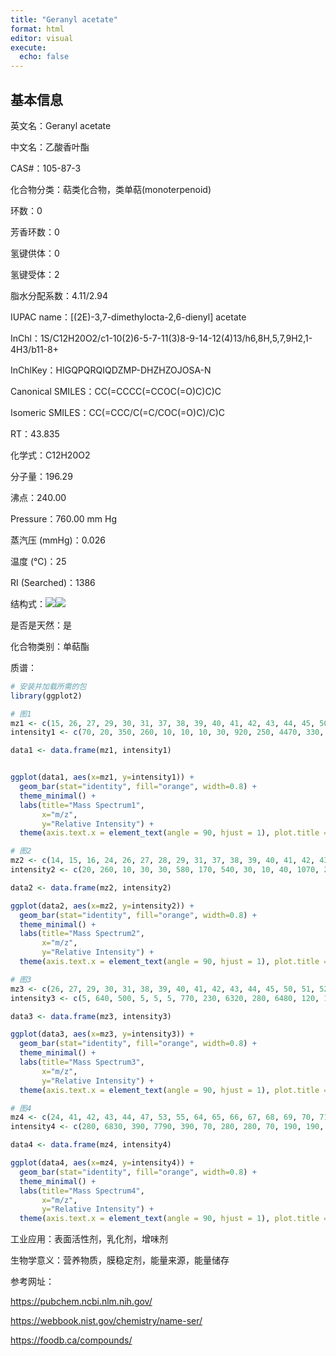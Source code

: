 ```yaml
---
title: "Geranyl acetate"
format: html
editor: visual
execute: 
  echo: false
---
```


## 基本信息

英文名：Geranyl acetate

中文名：乙酸香叶酯

CAS#：105-87-3

化合物分类：萜类化合物，类单萜(monoterpenoid)

环数：0

芳香环数：0

氢键供体：0

氢键受体：2

脂水分配系数：4.11/2.94

IUPAC name：\[(2E)-3,7-dimethylocta-2,6-dienyl\] acetate

InChl：1S/C12H20O2/c1-10(2)6-5-7-11(3)8-9-14-12(4)13/h6,8H,5,7,9H2,1-4H3/b11-8+

InChlKey：HIGQPQRQIQDZMP-DHZHZOJOSA-N

Canonical SMILES：CC(=CCCC(=CCOC(=O)C)C)C

Isomeric SMILES：CC(=CCC/C(=C/COC(=O)C)/C)C

RT：43.835

化学式：C12H20O2

分子量：196.29

沸点：240.00

Pressure：760.00 mm Hg

蒸汽压 (mmHg)：0.026

温度 (℃)：25

RI (Searched)：1386

结构式：![](images/Geranyl acetate-1.png)![](images/Geranyl acetate-2.png)

是否是天然：是

化合物类别：单萜酯

质谱：

```r
# 安装并加载所需的包
library(ggplot2)

# 图1
mz1 <- c(15, 26, 27, 29, 30, 31, 37, 38, 39, 40, 41, 42, 43, 44, 45, 50, 51, 52, 53, 54, 55, 56, 57, 58, 59, 60, 61, 62, 63, 64, 65, 66, 67, 68, 69, 70, 71, 72, 73, 77, 78, 79, 80, 81, 82, 83, 84, 85, 86, 87, 89, 91, 92, 93, 94, 95, 96, 97, 98, 99, 101, 102, 103, 104, 105, 106, 107, 108, 109, 110, 111, 112, 113, 114, 115, 117, 119, 121, 122, 123, 124, 125, 126, 127, 128, 135, 136, 137, 138, 139, 140, 153, 154, 155, 196)
intensity1 <- c(70, 20, 350, 260, 10, 10, 10, 30, 920, 250, 4470, 330, 4470, 120, 40, 60, 200, 120, 1040, 140, 450, 90, 100, 10, 20, 10, 40, 10, 50, 10, 300, 120, 1760, 3910, 9999, 590, 110, 20, 10, 350, 70, 470, 1220, 630, 110, 150, 340, 780, 150, 10, 10, 390, 630, 2650, 560, 240, 30, 60, 40, 20, 60, 10, 30, 10, 170, 50, 550, 180, 130, 30, 60, 20, 10, 10, 10, 10, 70, 1860, 200, 290, 30, 10, 30, 170, 20, 30, 1510, 240, 50, 50, 10, 30, 170, 20, 10)

data1 <- data.frame(mz1, intensity1)


ggplot(data1, aes(x=mz1, y=intensity1)) +
  geom_bar(stat="identity", fill="orange", width=0.8) + 
  theme_minimal() + 
  labs(title="Mass Spectrum1",
       x="m/z",
       y="Relative Intensity") + 
  theme(axis.text.x = element_text(angle = 90, hjust = 1), plot.title = element_text(hjust = 0.5))  

# 图2
mz2 <- c(14, 15, 16, 24, 26, 27, 28, 29, 31, 37, 38, 39, 40, 41, 42, 43, 44, 45, 50, 51, 52, 53, 54, 55, 56, 57, 59, 61, 62, 63, 64, 65, 66, 67, 68, 69, 70, 71, 72, 73, 74, 75, 76, 77, 78, 79, 80, 81, 82, 83, 84, 85, 86, 89, 90, 91, 92, 93, 94, 95, 96, 97, 98, 99, 101, 103, 104, 105, 106, 107, 108, 109, 110, 111, 112, 113, 114, 115, 116, 117, 119, 120, 121, 122, 123, 124, 126, 127, 128, 129, 134, 135, 136, 137, 138, 139, 153, 154, 155, 196)
intensity2 <- c(20, 260, 10, 30, 30, 580, 170, 540, 30, 10, 40, 1070, 200, 5690, 430, 5700, 130, 40, 50, 170, 90, 1000, 140, 420, 110, 90, 30, 20, 20, 40, 10, 240, 180, 1260, 4020, 9999, 840, 100, 30, 20, 10, 10, 10, 270, 80, 410, 1290, 610, 80, 150, 310, 700, 150, 10, 10, 270, 500, 2430, 570, 200, 20, 60, 50, 20, 60, 30, 20, 170, 40, 470, 180, 110, 30, 70, 20, 20, 10, 20, 10, 30, 80, 40, 1510, 170, 350, 40, 60, 330, 30, 10, 10, 40, 2160, 340, 100, 50, 30, 160, 20, 60)

data2 <- data.frame(mz2, intensity2)

ggplot(data2, aes(x=mz2, y=intensity2)) +
  geom_bar(stat="identity", fill="orange", width=0.8) + 
  theme_minimal() + 
  labs(title="Mass Spectrum2",
       x="m/z",
       y="Relative Intensity") + 
  theme(axis.text.x = element_text(angle = 90, hjust = 1), plot.title = element_text(hjust = 0.5))  

# 图3
mz3 <- c(26, 27, 29, 30, 31, 38, 39, 40, 41, 42, 43, 44, 45, 50, 51, 52, 53, 54, 55, 56, 57, 59, 61, 63, 65, 66, 67, 68, 69, 70, 71, 72, 73, 77, 78, 79, 80, 81, 82, 83, 84, 85, 86, 87, 91, 92, 93, 94, 95, 96, 97, 98, 99, 101, 103, 105, 106, 107, 108, 109, 110, 111, 112, 113, 117, 119, 120, 121, 122, 123, 124, 126, 127, 128, 135, 136, 137, 138, 139, 140, 147, 153, 154, 155, 196, 197)
intensity3 <- c(5, 640, 500, 5, 5, 5, 770, 230, 6320, 280, 6480, 120, 10, 10, 90, 50, 700, 70, 350, 60, 70, 10, 10, 5, 160, 60, 1290, 4880, 9999, 530, 90, 10, 5, 190, 30, 320, 1200, 590, 80, 90, 320, 710, 140, 5, 190, 480, 2420, 480, 180, 50, 50, 50, 10, 40, 5, 80, 20, 440, 130, 90, 10, 40, 5, 5, 5, 20, 5, 1440, 140, 220, 10, 20, 180, 10, 20, 2220, 300, 70, 30, 5, 5, 5, 130, 5, 270, 20)

data3 <- data.frame(mz3, intensity3)

ggplot(data3, aes(x=mz3, y=intensity3)) +
  geom_bar(stat="identity", fill="orange", width=0.8) + 
  theme_minimal() + 
  labs(title="Mass Spectrum3",
       x="m/z",
       y="Relative Intensity") + 
  theme(axis.text.x = element_text(angle = 90, hjust = 1), plot.title = element_text(hjust = 0.5)) 

# 图4
mz4 <- c(24, 41, 42, 43, 44, 47, 53, 55, 64, 65, 66, 67, 68, 69, 70, 71, 72, 77, 79, 80, 81, 82, 84, 85, 86, 91, 92, 93, 94, 95, 98, 101, 105, 107, 108, 109, 121, 122, 123, 127, 136, 137, 138, 154)
intensity4 <- c(280, 6830, 390, 7790, 390, 70, 280, 280, 70, 190, 190, 2690, 7380, 9999, 1790, 190, 70, 280, 780, 4340, 1940, 190, 1060, 2240, 480, 390, 2230, 5430, 2230, 590, 70, 190, 70, 1670, 590, 280, 3360, 480, 790, 710, 3130, 870, 70, 730)

data4 <- data.frame(mz4, intensity4)

ggplot(data4, aes(x=mz4, y=intensity4)) +
  geom_bar(stat="identity", fill="orange", width=0.8) + 
  theme_minimal() + 
  labs(title="Mass Spectrum4",
       x="m/z",
       y="Relative Intensity") + 
  theme(axis.text.x = element_text(angle = 90, hjust = 1), plot.title = element_text(hjust = 0.5)) 

```

工业应用：表面活性剂，乳化剂，增味剂

生物学意义：营养物质，膜稳定剂，能量来源，能量储存

参考网址：

<https://pubchem.ncbi.nlm.nih.gov/>

<https://webbook.nist.gov/chemistry/name-ser/>

<https://foodb.ca/compounds/>
